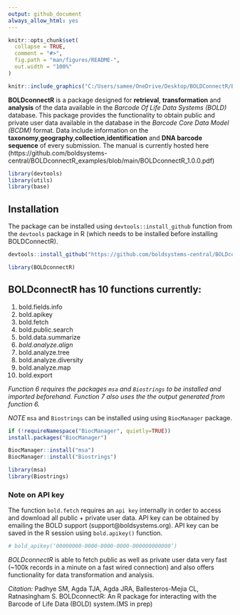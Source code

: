 ```yaml
---
output: github_document
always_allow_html: yes
---
```


<!-- README.md is generated from README.Rmd. Please edit that file -->

```r
knitr::opts_chunk$set(
  collapse = TRUE,
  comment = "#>",
  fig.path = "man/figures/README-",
  out.width = "100%"
)
```

```r

knitr::include_graphics("C:/Users/samee/OneDrive/Desktop/BOLDConnectR/BOLDconnectR/man/figures/boldconnectr_logo.png")

```



<!-- badges: start -->
<!-- badges: end -->

**BOLDconnectR** is a package designed for **retrieval**, **transformation** and **analysis** of the data available in the *Barcode Of Life Data Systems (BOLD)* database. This package provides the functionality to obtain public and private user data available in the database in the *Barcode Core Data Model (BCDM)* format. Data include information on the **taxonomy**,**geography**,**collection**,**identification** and **DNA barcode sequence** of every submission. The manual is currently hosted here (https://github.com/boldsystems-central/BOLDconnectR_examples/blob/main/BOLDconnectR_1.0.0.pdf)

```r
library(devtools)
library(utils)
library(base)
```

## Installation

The package can be installed using `devtools::install_github` function from the `devtools` package in R (which needs to be installed before installing BOLDConnectR). 
```r

devtools::install_github("https://github.com/boldsystems-central/BOLDconnectR/tree/v0.0.1-beta")

```

```r
library(BOLDconnectR)
```

## BOLDconnectR has 10 functions currently:

1. bold.fields.info
2. bold.apikey
3. bold.fetch
4. bold.public.search
5. bold.data.summarize
6. *bold.analyze.align*
7. bold.analyze.tree
8. bold.analyze.diversity
9. bold.analyze.map
10. bold.export

*Function 6 requires the packages `msa` and `Biostrings` to be installed and imported beforehand. Function 7 also uses the the output generated from function 6.*

*NOTE* `msa` and `Biostrings` can be installed using using `BiocManager` package.
```r

if (!requireNamespace("BiocManager", quietly=TRUE))
install.packages("BiocManager")

BiocManager::install("msa")
BiocManager::install("Biostrings")

library(msa)
library(Biostrings)

```

### Note on API key

The function `bold.fetch` requires an `api key` internally in order to access and download all public + private user data. API key can be obtained by emailing the BOLD support (support@boldsystems.org). API key can be saved in the R session using `bold.apikey()` function.  

```r
# bold_apikey(‘00000000-0000-0000-0000-000000000000’)
```


*BOLDconnectR* is able to fetch public as well as private user data very fast (~100k records in a minute on a fast wired connection) and also offers functionality for data transformation and analysis. 

*Citation:* Padhye SM, Agda TJA, Agda JRA, Ballesteros-Mejia CL, Ratnasingham S. BOLDconnectR: An R package for interacting with the Barcode of Life Data (BOLD) system.(MS in prep)
